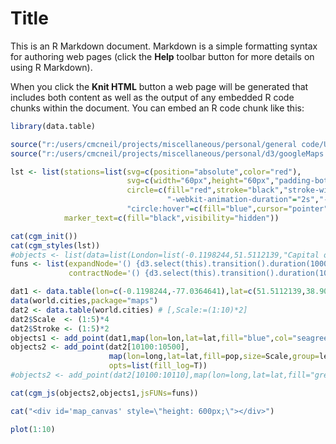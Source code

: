 Title
========================================================

This is an R Markdown document. Markdown is a simple formatting syntax for authoring web pages (click the **Help** toolbar button for more details on using R Markdown).

When you click the **Knit HTML** button a web page will be generated that includes both content as well as the output of any embedded R code chunks within the document. You can embed an R code chunk like this:

```{r,echo=FALSE,message=FALSE,warning=FALSE}
library(data.table)

source("r:/users/cmcneil/projects/miscellaneous/personal/general code/UsefulFUnctions.R")
source("r:/users/cmcneil/projects/miscellaneous/personal/d3/googleMaps.R")

```

```{r,echo=FALSE,results='asis',warning=FALSE}
lst <- list(stations=list(svg=c(position="absolute",color="red"),
                          svg=c(width="60px",height="60px","padding-bottom"="100px","padding-right"="100px",font="12px sans-serif"),
                          circle=c(fill="red",stroke="black","stroke-width"="1px","-webkit-animation-name"="redPulse",
                                   "-webkit-animation-duration"="2s","-webkit-animation-iteration-count"="infinite"),
                          "circle:hover"=c(fill="blue",cursor="pointer")),
            marker_text=c(fill="black",visibility="hidden"))

cat(cgm_init())
cat(cgm_styles(lst))
#objects <- list(data=list(London=list(-0.1198244,51.5112139,"Capital of Great Britain"),WashingtonDC=list(-77.0364641,38.9072309,"Capital of United States")))
funs <- list(expandNode='() {d3.select(this).transition().duration(1000).attr("r",7)}',
             contractNode='() {d3.select(this).transition().duration(100).attr("r",4)}')

dat1 <- data.table(lon=c(-0.1198244,-77.0364641),lat=c(51.5112139,38.9072309),city=c("London","WashingtonDC"),description=c("Capital of Great Britain","Capital of United States"))
data(world.cities,package="maps")
dat2 <- data.table(world.cities) # [,Scale:=(1:10)*2]
dat2$Scale  <- (1:5)*4
dat2$Stroke <- (1:5)*2
objects1 <- add_point(dat1,map(lon=lon,lat=lat,fill="blue",col="seagreen",stroke=2))
objects2 <- add_point(dat2[10100:10500],
                      map(lon=long,lat=lat,fill=pop,size=Scale,group=letters[Stroke],col="red",alpha=1),
                      opts=list(fill_log=T))
#objects2 <- add_point(dat2[10100:10110],map(lon=long,lat=lat,fill="green"))

cat(cgm_js(objects2,objects1,jsFUNs=funs))


```


```{r,echo=FALSE,results='asis'}
cat("<div id='map_canvas' style=\"height: 600px;\"></div>")
```

```{r,echo=FALSE}
plot(1:10)
```



